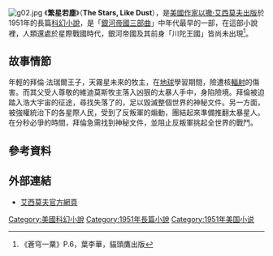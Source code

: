 {{noteTA
|1=zh-hans:艾萨克·阿西莫夫; zh-hant:以撒·艾西莫夫;
|2=zh-hans:阿西莫夫; zh-hant:艾西莫夫;
}}
[[File:g02.jpg|right]]
《'''繁星若塵'''》（'''The Stars, Like Dust'''），是[[美國作家|美國作家]][[以撒·艾西莫夫|以撒·艾西莫夫]][[出版|出版]]於1951年的長篇[[科幻小說|科幻小說]]，是「[[銀河帝國三部曲|銀河帝國三部曲]]」中年代最早的一部，在這部小說裡，人類還處於星際戰國時代，銀河帝國及其前身「川陀王國」皆尚未出現<ref>《蒼穹一粟》P.6，葉李華，貓頭鷹出版</ref>。

== 故事情節 ==

年輕的拜倫·法瑞爾王子，天霧星未來的牧主，在[[地球|地球]]學習期間，險遭核[[輻射|輻射]]的傷害。而其父受人尊敬的維迪莫斯牧主落入凶狠的太暴人手中，身陷險境。拜倫被迫踏入浩大宇宙的征途，尋找失落了的，足以毀滅整個世界的神秘文件。另一方面，被強權統治下的各星際人民，受到了反叛軍的煽動，團結起來準備推翻太暴星人。在分秒必爭的時間，拜倫急需找到神秘文件，並阻止反叛軍挑起全世界的戰鬥。

== 參考資料 ==
<references/>

== 外部連結 ==
* [http://www.asimovonline.com/ 艾西莫夫官方網頁]

{{asimov}}

[[Category:美國科幻小說|Category:美國科幻小說]]
[[Category:1951年長篇小說|Category:1951年長篇小說]]
[[Category:1951年美国小说|Category:1951年美国小说]]